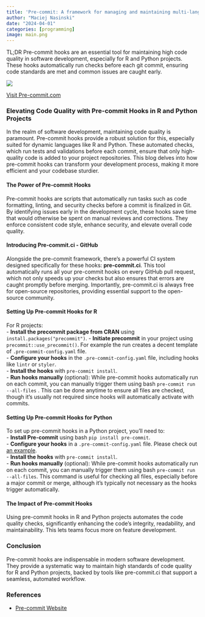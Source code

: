 ```yaml
---
title: 'Pre-commit: A framework for managing and maintaining multi-language pre-commit hooks'
author: "Maciej Nasinski"
date: "2024-04-01"
categories: [programming]
image: main.png
---
```


TL;DR Pre-commit hooks are an essential tool for maintaining high code quality in software development, especially for R and Python projects. 
These hooks automatically run checks before each git commit, ensuring code standards are met and common issues are caught early. 

[![](main.png)](https://pre-commit.com/)

[Visit Pre-commit.com](https://pre-commit.com/)

### Elevating Code Quality with Pre-commit Hooks in R and Python Projects

In the realm of software development, maintaining code quality is paramount. Pre-commit hooks provide a robust solution for this, especially suited for dynamic languages like R and Python. These automated checks, which run tests and validations before each commit, ensure that only high-quality code is added to your project repositories. This blog delves into how pre-commit hooks can transform your development process, making it more efficient and your codebase sturdier.

#### The Power of Pre-commit Hooks

Pre-commit hooks are scripts that automatically run tasks such as code formatting, linting, and security checks before a commit is finalized in Git. By identifying issues early in the development cycle, these hooks save time that would otherwise be spent on manual reviews and corrections. They enforce consistent code style, enhance security, and elevate overall code quality.

#### Introducing Pre-commit.ci - GitHub

Alongside the pre-commit framework, there's a powerful CI system designed specifically for these hooks: **pre-commit.ci**. This tool automatically runs all your pre-commit hooks on every GitHub pull request, which not only speeds up your checks but also ensures that errors are caught promptly before merging. Importantly, pre-commit.ci is always free for open-source repositories, providing essential support to the open-source community.

#### Setting Up Pre-commit Hooks for R

For R projects:  
- **Install the precommit package from CRAN** using `install.packages("precommit")`. 
- **Initiate precommit** in your project using `precommit::use_precommit()`. For example the run creates a decent template of `.pre-commit-config.yaml` file.  
- **Configure your hooks** in the `.pre-commit-config.yaml` file, including hooks like `lintr` or `styler`.  
- **Install the hooks** with `pre-commit install`.  
- **Run hooks manually** (optional): While pre-commit hooks automatically run on each commit, you can manually trigger them using bash `pre-commit run --all-files` . This can be done anytime to ensure all files are checked, though it's usually not required since hooks will automatically activate with commits.  

#### Setting Up Pre-commit Hooks for Python

To set up pre-commit hooks in a Python project, you'll need to:  
- **Install Pre-commit** using bash `pip install pre-commit`.  
- **Configure your hooks** in a `.pre-commit-config.yaml` file. Please check out [an example](https://github.com/franneck94/PythonProjectTemplate/blob/master/.pre-commit-config.yaml).  
- **Install the hooks** with `pre-commit install`.  
- **Run hooks manually** (optional): While pre-commit hooks automatically run on each commit, you can manually trigger them using bash `pre-commit run --all-files`. This command is useful for checking all files, especially before a major commit or merge, although it's typically not necessary as the hooks trigger automatically.  

#### The Impact of Pre-commit Hooks

Using pre-commit hooks in R and Python projects automates the code quality checks, significantly enhancing the code's integrity, readability, and maintainability. This lets teams focus more on feature development.

### Conclusion

Pre-commit hooks are indispensable in modern software development. They provide a systematic way to maintain high standards of code quality for R and Python projects, backed by tools like pre-commit.ci that support a seamless, automated workflow.

### References

- [Pre-commit Website](https://pre-commit.com/)
